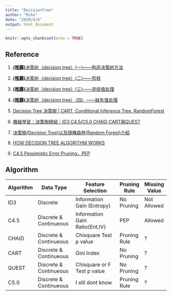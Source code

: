 ```yaml
---
title: "DecisionTree"
author: "Mike"
date: "2020/4/6"
output: html_document
---
```


```r
knitr::opts_chunk$set(echo = TRUE)
```

## Reference

1. [**(推薦)**决策树（decision tree）(一)——构造决策树方法](https://blog.csdn.net/u012328159/article/details/70184415)

2. [**(推薦)**决策树（decision tree）(二)——剪枝](https://blog.csdn.net/u012328159/article/details/79285214)

3. [**(推薦)**决策树（decision tree）(三)——连续值处理](https://blog.csdn.net/u012328159/article/details/79396893)

4. [**(推薦)**决策树（decision tree）（四）——缺失值处理](https://blog.csdn.net/u012328159/article/details/79413610)

5.  [Decision Tree 決策樹 | CART, Conditional Inference Tree, RandomForest](https://www.jamleecute.com/decision-tree-cart-%E6%B1%BA%E7%AD%96%E6%A8%B9/)

6. [機器學習：決策樹總結｜ID3 C4.5/C5.0 CHAID CART與QUEST](https://kknews.cc/zh-tw/tech/m36obez.html)

7. [決策樹(Decision Tree)以及隨機森林(Random Forest)介紹](https://medium.com/jameslearningnote/%E8%B3%87%E6%96%99%E5%88%86%E6%9E%90-%E6%A9%9F%E5%99%A8%E5%AD%B8%E7%BF%92-%E7%AC%AC3-5%E8%AC%9B-%E6%B1%BA%E7%AD%96%E6%A8%B9-decision-tree-%E4%BB%A5%E5%8F%8A%E9%9A%A8%E6%A9%9F%E6%A3%AE%E6%9E%97-random-forest-%E4%BB%8B%E7%B4%B9-7079b0ddfbda)

8. [HOW DECISION TREE ALGORITHM WORKS](http://dataaspirant.com/2017/01/30/how-decision-tree-algorithm-works/)

9. [C4.5 Pessimistic Error Pruning，PEP](http://gitlinux.net/2019-06-04-C45/)


## Algorithm


| Algorithm |       Data Type        |       Feature Selection       | Pruning Rule | Missing Value |
| --------- | ---------------------- | ----------------------------- | ------------ | ------------- |
|    ID3    |      Discrete          | Information Gain (Entropy)    |  No Pruning  |  Not Allowed  |
|   C4.5    | Discrete & Continueous | Information Gain Ratio(Ent,IV)|     PEP      |    Allowed    |
|   CHAID   | Discrete & Continueous |    Chisquare Test p value     | Pruning Rule |       ?       |
|   CART    | Discrete & Continueous |         Gini Index            |  No Pruning  |       ?       |
|   QUEST   | Discrete & Continueous | Chisquare or F Test p value   |  No Pruning  |       ?       |
|   C5.0    | Discrete & Continueous |      I stll dont know         | Pruning Rule |       ?       |



















